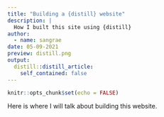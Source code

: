 ```yaml
---
title: "Building a {distill} website"
description: |
  How I built this site using {distill}
author:
  - name: sangrae
date: 05-09-2021
preview: distill.png
output:
  distill::distill_article:
    self_contained: false
---
```


```r
knitr::opts_chunk$set(echo = FALSE)
```

Here is where I will talk about building this website.
